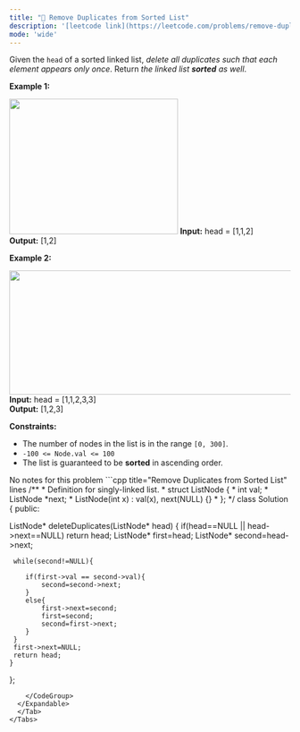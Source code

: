 ```yaml
---
title: "🧩 Remove Duplicates from Sorted List"
description: '[leetcode link](https://leetcode.com/problems/remove-duplicates-from-sorted-list/description/)'
mode: 'wide'
---
```

<Tabs>
  <Tab title="Question" icon="circle-question" iconType="regular">
    <Card>
      <p>Given the <code>head</code> of a sorted linked list, <em>delete all duplicates such that each element appears only once</em>. Return <em>the linked list <strong>sorted</strong> as well</em>.</p>   <p><strong class="example">Example 1:</strong></p> <img alt="" src="https://assets.leetcode.com/uploads/2021/01/04/list1.jpg" style="width: 302px; height: 242px;" />  <strong>Input:</strong> head = [1,1,2] <br/> <strong>Output:</strong> [1,2]   <p><strong class="example">Example 2:</strong></p> <img alt="" src="https://assets.leetcode.com/uploads/2021/01/04/list2.jpg" style="width: 542px; height: 222px;" />  <strong>Input:</strong> head = [1,1,2,3,3] <br/> <strong>Output:</strong> [1,2,3]    <p><strong>Constraints:</strong></p>  <ul>  <li>The number of nodes in the list is in the range <code>[0, 300]</code>.</li>  <li><code>-100 &lt;= Node.val &lt;= 100</code></li>  <li>The list is guaranteed to be <strong>sorted</strong> in ascending order.</li> </ul> 
    </Card>
  </Tab>
  <Tab title="Solution" icon="lightbulb" iconType="regular" >
    <Card>
      No notes for this problem
</Card>
  <Expandable title="code">
    <CodeGroup dropdown>
```cpp title="Remove Duplicates from Sorted List" lines
/**
 * Definition for singly-linked list.
 * struct ListNode {
 *     int val;
 *     ListNode *next;
 *     ListNode(int x) : val(x), next(NULL) {}
 * };
 */
class Solution {
public:
    
ListNode* deleteDuplicates(ListNode* head) {
     if(head==NULL || head->next==NULL) return head;
     ListNode* first=head;
     ListNode* second=head->next;

     while(second!=NULL){

     	if(first->val == second->val){
     		second=second->next;
     	}
     	else{
     		first->next=second;
     		first=second;
     		second=first->next;
     	}
     }
     first->next=NULL;
     return head;
    }

};
```
    </CodeGroup>
  </Expandable>
  </Tab>
</Tabs>
